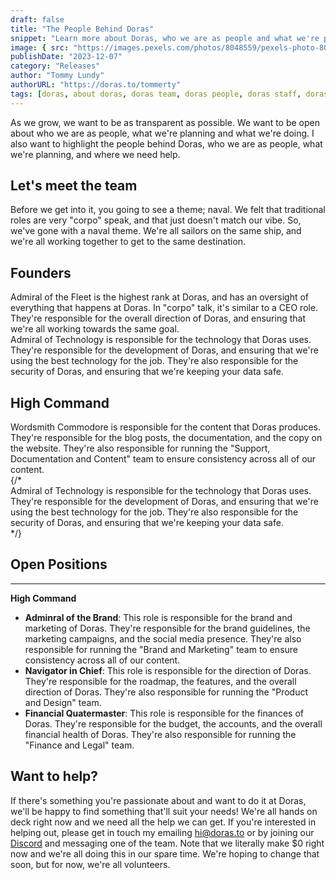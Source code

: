 ```yaml
---
draft: false
title: "The People Behind Doras"
snippet: "Learn more about Doras, who we are as people and what we're planning"
image: { src: "https://images.pexels.com/photos/8048559/pexels-photo-8048559.jpeg?auto=compress&cs=tinysrgb&w=1260&h=750&dpr=1", alt: "Doras logo" }
publishDate: "2023-12-07"
category: "Releases"
author: "Tommy Lundy"
authorURL: "https://doras.to/tommerty"
tags: [doras, about doras, doras team, doras people, doras staff, doras devel]
---
```



As we grow, we want to be as transparent as possible. We want to be open about who we are as people, what we're planning and what we're doing. I also want to highlight the people behind Doras, who we are as people, what we're planning, and where we need help.

## Let's meet the team

Before we get into it, you going to see a theme; naval. We felt that traditional roles are very "corpo" speak, and that just doesn't match our vibe. So, we've gone with a naval theme. We're all sailors on the same ship, and we're all working together to get to the same destination.

## Founders

<div className="grid md:grid-cols-2 gap-1">
    <div>
        <EmployeeBox user="tommerty" client:only />
        Admiral of the Fleet is the highest rank at Doras, and has an oversight of everything that happens at Doras. In "corpo" talk, it's similar to a CEO role. They're responsible for the overall direction of Doras, and ensuring that we're all working towards the same goal.
    </div>
    <div>
        <EmployeeBox user="trent" client:only />
        Admiral of Technology is responsible for the technology that Doras uses. They're responsible for the development of Doras, and ensuring that we're using the best technology for the job. They're also responsible for the security of Doras, and ensuring that we're keeping your data safe.
    </div>
</div>

## High Command

<div className="grid md:grid-cols-2 gap-1">
    <div>
        <EmployeeBox user="lady-d-22" client:only />
        Wordsmith Commodore is responsible for the content that Doras produces. They're responsible for the blog posts, the documentation, and the copy on the website. They're also responsible for running the "Support, Documentation and Content" team to ensure consistency across all of our content.
    </div>
    {/* <div>
        <EmployeeBox user="trent" client:only />
        Admiral of Technology is responsible for the technology that Doras uses. They're responsible for the development of Doras, and ensuring that we're using the best technology for the job. They're also responsible for the security of Doras, and ensuring that we're keeping your data safe.
    </div> */}
</div>

## Open Positions

---

**High Command**

-   **Adminral of the Brand**:
    This role is responsible for the brand and marketing of Doras. They're responsible for the brand guidelines, the marketing campaigns, and the social media presence. They're also responsible for running the "Brand and Marketing" team to ensure consistency across all of our content.
-   **Navigator in Chief**:
    This role is responsible for the direction of Doras. They're responsible for the roadmap, the features, and the overall direction of Doras. They're also responsible for running the "Product and Design" team.
-   **Financial Quatermaster**:
    This role is responsible for the finances of Doras. They're responsible for the budget, the accounts, and the overall financial health of Doras. They're also responsible for running the "Finance and Legal" team.

## Want to help?

If there's something you're passionate about and want to do it at Doras, we'll be happy to find something that'll suit your needs! We're all hands on deck right now and we need all the help we can get. If you're interested in helping out, please get in touch my emailing [hi@doras.to](mailto:hi@doras.to) or by joining our [Discord](https://doras.to/discord) and messaging one of the team.
Note that we literally make $0 right now and we're all doing this in our spare time. We're hoping to change that soon, but for now, we're all volunteers.

